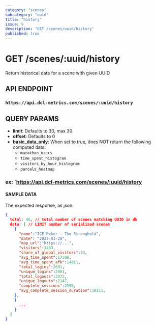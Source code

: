 ```yaml
---
category: "scenes"
subcategory: "uuid"
title: "history"
issue: 9
description: "GET /scenes/uuid/history"
published: true
---
```


# GET /scenes/:uuid/history

Return historical data for a scene with given UUID

## API ENDPOINT

### `https://api.dcl-metrics.com/scenes/:uuid/history`

## QUERY PARAMS

- **limit**: Defaults to 30, max 30
- **offset**: Defaults to 0
- **basic_data_only**: When set to true, does NOT return the following computed data:
  - `marathon_users`
  - `time_spent_histogram`
  - `visitors_by_hour_histogram`
  - `parcels_heatmap`

### ex: `https://api.dcl-metrics.com/scenes/:uuid/history

#### SAMPLE DATA

The expected response, as json:

```json
{
  total: 46, // total number of scenes matching UUID in db
  data: [ // LIMIT number of serialized scenes
    {
      "name":"ICE Poker - The Stronghold",
      "date": "2023-01-28",
      "map_url":"https://...",
      "visitors":2493,
      "share_of_global_visitors":33,
      "avg_time_spent":17380,
      "avg_time_spent_afk":14011,
      "total_logins":2691,
      "unique_logins":2001,
      "total_logouts":2872,
      "unique_logouts":2147,
      "complete_sessions":2596,
      "avg_complete_session_duration":10111,
    },
    {
      ...
    }
  ]
}
```
